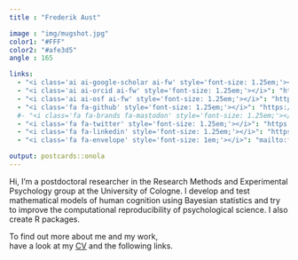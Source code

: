 ```yaml
---
title : "Frederik Aust"

image : "img/mugshot.jpg"
color1: "#FFF"
color2: "#afe3d5"
angle : 165

links:
  - "<i class='ai ai-google-scholar ai-fw' style='font-size: 1.25em;'></i>": "https://scholar.google.de/citations?user=8pqcwFcAAAAJ"
  - "<i class='ai ai-orcid ai-fw' style='font-size: 1.25em;'></i>": "https://orcid.org/0000-0003-4900-788X"
  - "<i class='ai ai-osf ai-fw' style='font-size: 1.25em;'></i>": "https://osf.io/zqedt/"
  - "<i class='fa fa-github' style='font-size: 1.25em;'></i>": "https://github.com/crsh"
  #- "<i class='fa fa-brands fa-mastodon' style='font-size: 1.25em;'></i>": "https://fediscience.org/\\@FrederikAust"
  - "<i class='fa fa-twitter' style='font-size: 1.25em;'></i>": "https://twitter.com/frederikaust"
  - "<i class='fa fa-linkedin' style='font-size: 1.25em;'></i>": "https://www.linkedin.com/in/frederik-aust"
  - "<i class='fa fa-envelope' style='font-size: 1em;'></i>": "mailto:frederik.aust@uni-koeln.de"

output: postcards::onola
---
```


<link rel="stylesheet" href="https://cdn.jsdelivr.net/gh/jpswalsh/academicons@1/css/academicons.min.css">

Hi, I'm a postdoctoral researcher in the Research Methods and Experimental Psychology group at the University of Cologne.
I develop and test mathematical models of human cognition using Bayesian statistics and try to improve the computational reproducibility of psychological science.
I also create R packages.

To find out more about me and my work,<br />have a look at my [<span style = "text-decoration:underline;">CV</span>](cv.pdf) and the following links.
